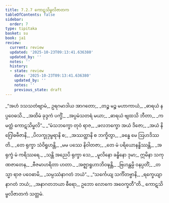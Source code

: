 ```yaml
---
title: 7.2.7 ကောဋသိမ္ဗလိဇာတက
tableOfContents: false
sidebar:
  order: 7
type: tipitaka
basket: su
book: ja1
review:
  current: review
  updated: '2025-10-23T09:13:41.636380'
  updated_by: ''
  notes: ''
  history:
  - state: review
    date: '2025-10-23T09:13:41.636380'
    updated_by: ''
    notes: ''
    previous_state: draft
---
```



<ReviewStatus review={frontmatter.review} showDetails={true} />

<HypothesisAnnotation frontmatter={frontmatter} />

<DynamicBreadcrumb />

<Division number="121" book="ja1" e="ch" v="22" p="170">

<Paragraph number="1623" type="verses" book="ja1">
_“အဟံ ဒသသတံဗျာမံ,_  
ဥရဂမာဒါယ အာဂတော;_  
_တဉ္စ မဉ္စ မဟာကာယံ,_  
_ဓာရယံ နပ္ပဝေဓသိ._  

</Paragraph>

</Division>
<Division number="122" book="ja1" e="ch" v="22" p="170">

<Paragraph number="1624" type="verses" book="ja1">
_အထိမံ ခုဒ္ဒကံ ပက္ခိံ,_  
_အပ္ပမံသတရံ မယာ;_  
_ဓာရယံ ဗျထသိ ဘီတာ,_  
_ကမတ္ထံ ကောဋသိမ္ဗလိ”._  

</Paragraph>

</Division>
<Division number="123" book="ja1" e="ch" v="22" p="170">

<Paragraph number="1625" type="verses" book="ja1">
_“မံသဘက္ခော တုဝံ ရာဇ,_  
_ဖလဘက္ခော အယံ ဒိဇော;_  
_အယံ နိဂြေါဓဗီဇာနိ,_  
_ပိလက္ခုဒုမ္ဗရာနိ စ;_  
_အဿတ္ထာနိ စ ဘက္ခိတွာ,_  
_ခန္ဓေ မေ ဩဟဒိဿတိ._  

</Paragraph>

</Division>
<Division number="124" book="ja1" e="ch" v="22" p="170">

<Paragraph number="1626" type="verses" book="ja1">
_တေ ရုက္ခာ သံဝိရူဟန္တိ,_  
_မမ ပဿေ နိဝါတဇာ;_  
_တေ မံ ပရိယောနန္ဓိဿန္တိ,_  
_အရုက္ခံ မံ ကရိဿရေ._  

</Paragraph>

</Division>
<Division number="125" book="ja1" e="ch" v="22" p="170">

<Paragraph number="1627" type="verses" book="ja1">
_သန္တိ အညေပိ ရုက္ခာ သေ,_  
_မူလိနော ခန္ဓိနော ဒုမာ;_  
ဣမိနာ သကုဏဇာတေန,_  
_ဗီဇမာဟရိတာ ဟတာ._  

</Paragraph>

</Division>
<Division number="126" book="ja1" e="ch" v="22" p="170">

<Paragraph number="1628" type="verses" book="ja1">
_အဇ္ဈာရူဟာဘိဝဍ္ဎန္တိ,_  
_ဗြဟန္တမ္ပိ ဝနပ္ပတိံ;_  
_တသ္မာ ရာဇ ပဝေဓာမိ,_  
_သမ္ပဿံနာဂတံ ဘယံ”._  

</Paragraph>

</Division>
<Division number="127" book="ja1" e="ch" v="22" p="170">

<Paragraph number="1629" type="verses" book="ja1">
_“သင်္ကေယျ သင်္ကိတဗ္ဗာနိ,_  
_ရက္ခေယျာနာဂတံ ဘယံ;_  
_အနာဂတဘယာ ဓီရော,_  
ဥဘော လောကေ အဝေက္ခတီ”တိ._  


</Paragraph>
</Division>

<Paragraph number="1630" type="center" book="ja1">
ကောဋသိမ္ဗလိဇာတကံ သတ္တမံ.
</Paragraph>